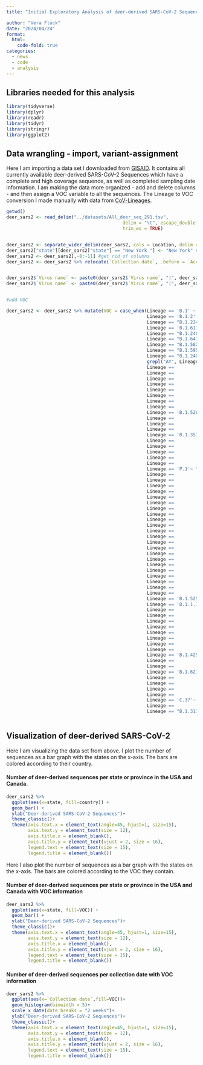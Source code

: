 ```yaml
---
title: "Initial Exploratory Analysis of deer-derived SARS-CoV-2 Sequences"

author: "Vera Flück"
date: "2024/04/24"
format:
  html:
    code-fold: true
categories:
  - news
  - code
  - analysis
---
```


## Libraries needed for this analysis

```r
library(tidyverse)
library(dplyr)
library(readr)
library(tidyr)
library(stringr)
library(ggplot2)

```

## Data wrangling - import, variant-assignment

Here I am importing a data set I downloaded from [GISAID](https://gisaid.org/). It contains all currently available deer-derived SARS-CoV-2 Sequences which have a complete and high coverage sequence, as well as completed sampling date information. I am making the data more organized - add and delete columns - and then assign a VOC variable to all the sequences. The Lineage to VOC conversion I made manually with data from [CoV-Lineages](https://cov-lineages.org/lineage_list.html).

```r
getwd()
deer_sars2 <- read_delim("../datasets/All_deer_seq_291.tsv", 
                                           delim = "\t", escape_double = FALSE, 
                                           trim_ws = TRUE)


deer_sars2 <- separate_wider_delim(deer_sars2, cols = Location, delim = "/ ", names = c("region", "country", "state","county"), too_few = "debug")
deer_sars2["state"][deer_sars2["state"] == "New York "] <- "New York" #Two entries of new york with additional space
deer_sars2 <- deer_sars2[,-8:-11] #get rid of columns
deer_sars2 <- deer_sars2 %>% relocate(`Collection date`, .before = `Accession ID`)


deer_sars2$`Virus name` <- paste0(deer_sars2$`Virus name`, "|", deer_sars2$`Accession ID`)
deer_sars2$`Virus name` <- paste0(deer_sars2$`Virus name`, "|", deer_sars2$`Collection date`)


#add VOC

deer_sars2 <- deer_sars2 %>% mutate(VOC = case_when(Lineage == 'B.1' ~ "B.1",
                                                    Lineage == 'B.1.2' ~ "B.1.2",
                                                    Lineage == "B.1.234" ~ "B.1.234",
                                                    Lineage == 'B.1.617.2' ~ "Delta",
                                                    Lineage == "B.1.240" ~ "B.1.240",
                                                    Lineage == "B.1.641" ~ "B.1.641",
                                                    Lineage == "B.1.582" ~ "B.1.582",
                                                    Lineage == "B.1.595" ~ "B.1.595",
                                                    Lineage == "B.1.240" ~ "B.1.240",
                                                    grepl("AY", Lineage) ~ "Delta",
                                                    Lineage ==             "BA.1"~ "Omicron",
                                                    Lineage ==             "BA.1.1"~ "Omicron",
                                                    Lineage ==             "B.1.1.529"~ "Omicron",
                                                    Lineage ==             "BA.2"~ "Omicron",
                                                    Lineage ==             "XBB"~ "Omicron",
                                                    Lineage ==             "XBB.1"~ "Omicron",
                                                    Lineage ==             "XBB.1.5"~ "Omicron",
                                                    Lineage ==             "XBB.1.16" ~ "Omicron",
                                                    Lineage == 'B.1.526'~ "Iota",
                                                    Lineage ==             'B.1.526.1'~ "Iota",
                                                    Lineage ==             'B.1.526.2'~ "Iota",
                                                    Lineage ==             'B.1.526.3' ~ "Iota",
                                                    Lineage == 'B.1.351'~ "Beta",
                                                    Lineage ==             'B.1.351.1'~ "Beta",
                                                    Lineage ==             'B.1.351.2'~ "Beta",
                                                    Lineage ==             'B.1.351.3'~ "Beta",
                                                    Lineage ==             'B.1.351.4'~ "Beta",
                                                    Lineage ==             'B.1.351.5' ~ "Beta",
                                                    Lineage == 'P.1'~ "Gamma",
                                                    Lineage ==             'P.1.1'~ "Gamma",
                                                    Lineage ==             'P.1.2'~ "Gamma",
                                                    Lineage ==             'P.1.3'~ "Gamma",
                                                    Lineage ==             'P.1.4'~ "Gamma",
                                                    Lineage ==             'P.1.5'~ "Gamma",
                                                    Lineage ==             'P.1.6'~ "Gamma",
                                                    Lineage ==             'P.1.7'~ "Gamma",
                                                    Lineage ==             'P.1.7.1'~ "Gamma",
                                                    Lineage ==             'P.1.8'~ "Gamma",
                                                    Lineage ==             'P.1.9'~ "Gamma",
                                                    Lineage ==             'P.1.10'~ "Gamma",
                                                    Lineage ==            'P.1.10.1'~ "Gamma",
                                                    Lineage ==             'P.1.10.2'~ "Gamma",
                                                    Lineage ==             'P.1.11'~ "Gamma",
                                                    Lineage ==             'P.1.12'~ "Gamma",
                                                    Lineage ==             'P.1.12.1'~ "Gamma",
                                                    Lineage ==             'P.1.13'~ "Gamma",
                                                    Lineage ==             'P.1.14'~ "Gamma",
                                                    Lineage ==             'P.1.15'~ "Gamma",
                                                    Lineage ==             'P.1.16'~ "Gamma",
                                                    Lineage ==             'P.1.17'~ "Gamma",
                                                    Lineage ==             'P.1.17.1' ~ "Gamma",
                                                    Lineage == 'B.1.525' ~ "Eta",
                                                    Lineage == 'B.1.1.7'~ "Alpha",
                                                    Lineage ==             'Q.1'~ "Alpha",
                                                    Lineage ==            'Q.2'~ "Alpha",
                                                    Lineage ==             'Q.3'~ "Alpha",
                                                    Lineage ==             'Q.4'~ "Alpha",
                                                    Lineage ==             'Q.5'~ "Alpha",
                                                    Lineage ==             'Q.6'~ "Alpha",
                                                    Lineage ==             'Q.7'~ "Alpha",
                                                    Lineage ==             'Q.8' ~ "Alpha",
                                                    Lineage == 'B.1.429'~ "Epsilon",
                                                    Lineage ==             'B.1.429.1'~ "Epsilon",
                                                    Lineage ==             'B.1.427' ~ "Epsilon",
                                                    Lineage == 'B.1.621'~"Mu",
                                                    Lineage ==             'B.1.621.1'~"Mu",
                                                    Lineage ==             'B.1.621.2'~"Mu",
                                                    Lineage ==            'BB.1'~"Mu",
                                                    Lineage ==             'BB.2' ~ "Mu",
                                                    Lineage == 'C.37'~ "Lambda",
                                                    Lineage ==             'C.37.1' ~ "Lambda",
                                                    Lineage == "B.1.311" ~ "B.1.311"))
                                                    
```

## Visualization of deer-derived SARS-CoV-2

Here I am visualizing the data set from above. I plot the number of sequences as a bar graph with the states on the x-axis. The bars are colored according to their country.

#### Number of deer-derived sequences per state or province in the USA and Canada.

```r
deer_sars2 %>% 
  ggplot(aes(x=state, fill=country)) +
  geom_bar() +
  ylab("Deer-derived SARS-CoV-2 Sequences")+
  theme_classic()+
  theme(axis.text.x = element_text(angle=45, hjust=1, size=15),
        axis.text.y = element_text(size = 12),
        axis.title.x = element_blank(),
        axis.title.y = element_text(vjust = 2, size = 16),
        legend.text = element_text(size = 15),
        legend.title = element_blank())   
```

Here I also plot the number of sequences as a bar graph with the states on the x-axis. The bars are colored according to the VOC they contain.

#### Number of deer-derived sequences per state or province in the USA and Canada with VOC information

```r
deer_sars2 %>% 
  ggplot(aes(x=state, fill=VOC)) +
  geom_bar() +
  ylab("Deer-derived SARS-CoV-2 Sequences")+
  theme_classic()+
  theme(axis.text.x = element_text(angle=45, hjust=1, size=15),
        axis.text.y = element_text(size = 12),
        axis.title.x = element_blank(),
        axis.title.y = element_text(vjust = 2, size = 16),
        legend.text = element_text(size = 15),
        legend.title = element_blank())

```

#### Number of deer-derived sequences per collection date with VOC information

```r
deer_sars2 %>%
  ggplot(aes(x=`Collection date`,fill=VOC))+
  geom_histogram(binwidth = 5)+
  scale_x_date(date_breaks = "2 weeks")+
  ylab("Deer-derived SARS-CoV-2 Sequences")+
  theme_classic()+
  theme(axis.text.x = element_text(angle=45, hjust=1, size=15),
        axis.text.y = element_text(size = 12),
        axis.title.x = element_blank(),
        axis.title.y = element_text(vjust = 2, size = 16),
        legend.text = element_text(size = 15),
        legend.title = element_blank())
```
